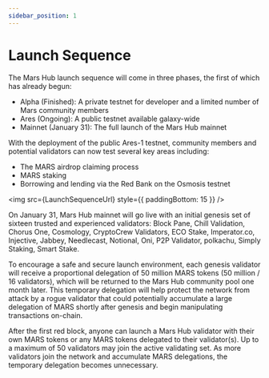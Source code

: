 ```yaml
---
sidebar_position: 1
---
```



# Launch Sequence

The Mars Hub launch sequence will come in three phases, the first of which has already begun:

- Alpha (Finished): A private testnet for developer and a limited number of Mars community members
- Ares (Ongoing): A public testnet available galaxy-wide
- Mainnet (January 31): The full launch of the Mars Hub mainnet

With the deployment of the public Ares-1 testnet, community members and potential validators can now test several key areas including:

- The MARS airdrop claiming process
- MARS staking
- Borrowing and lending via the Red Bank on the Osmosis testnet

<img src={LaunchSequenceUrl} style={{ paddingBottom: 15 }} />

On January 31, Mars Hub mainnet will go live with an initial genesis set of sixteen trusted and experienced validators: Block Pane, Chill Validation, Chorus One, Cosmology, CryptoCrew Validators, ECO Stake, Imperator.co, Injective, Jabbey, Needlecast, Notional, Oni, P2P Validator, polkachu, Simply Staking, Smart Stake.

To encourage a safe and secure launch environment, each genesis validator will receive a proportional delegation of 50 million MARS tokens (50 million / 16 validators), which will be returned to the Mars Hub community pool one month later. This temporary delegation will help protect the network from attack by a rogue validator that could potentially accumulate a large delegation of MARS shortly after genesis and begin manipulating transactions on-chain. 

After the first red block, anyone can launch a Mars Hub validator with their own MARS tokens or any MARS tokens delegated to their validator(s). Up to a maximum of 50 validators may join the active validating set. As more validators join the network and accumulate MARS delegations, the temporary delegation becomes unnecessary.
